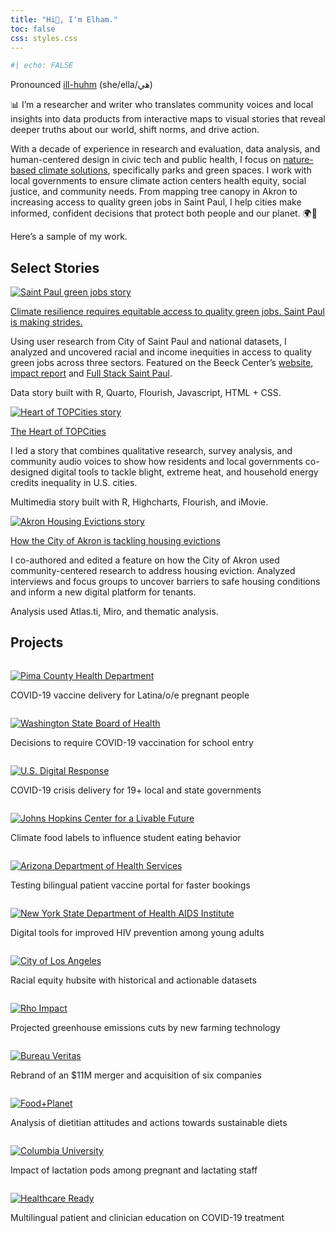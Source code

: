 ```yaml
---
title: "Hi👋, I'm Elham."
toc: false
css: styles.css
---
```


```r
#| echo: FALSE
```

<p class="description">

Pronounced <a href="https://www.name-coach.com/elham-ali" target="_blank">ill-huhm</a> (she/ella/هي)

</p>

📊 I'm a researcher and writer who translates community voices and local insights into data products from interactive maps to visual stories that reveal deeper truths about our world, shift norms, and drive action.

With a decade of experience in research and evaluation, data analysis, and human-centered design in civic tech and public health, I focus on <a href="https://www.worldwildlife.org/stories/what-are-nature-based-solutions-and-how-can-they-help-us-address-the-climate-crisis" target="_blank" rel="noopener noreferrer">nature-based climate solutions</a>, specifically parks and green spaces. I work with local governments to ensure climate action centers health equity, social justice, and community needs. From mapping tree canopy in Akron to increasing access to quality green jobs in Saint Paul, I help cities make informed, confident decisions that protect both people and our planet. 🌍🌿

Here's a sample of my work.

## Select Stories

::: grid
::: {.g-col-12 .g-col-md-4}
<a href="https://beeckcenter.georgetown.edu/saint-paul-climate-resilience-equity-green-jobs/"
   target="_blank" rel="noopener noreferrer"> <img src="/images/featured/saint_paul_story_2.gif" alt="Saint Paul green jobs story" style="max-width:100%; height:auto;"/> </a>
:::

::: {.g-col-12 .g-col-md-8}
::: story-title
<a href="https://www.elhamyali.com/saint-paul-data-story/"
     target="_blank" rel="noopener noreferrer"> Climate resilience requires equitable access to quality green jobs. Saint Paul is making strides. </a>
:::

Using user research from City of Saint Paul and national datasets, I analyzed and uncovered racial and income inequities in access to quality green jobs across three sectors. Featured on the Beeck Center's <a href="https://beeckcenter.georgetown.edu/saint-paul-climate-resilience-equity-green-jobs/" target="_blank" rel="noopener noreferrer">website</a>, <a href="https://beeckcenter.georgetown.edu/report/2024-impact-report/present/" target="_blank" rel="noopener noreferrer">impact report</a> and <a href="https://fullstacksaintpaul.com/climate-resilience-requires-equitable-access-to-quality-green-jobs-saint-paul-is-making-strides/" target="_blank" rel="noopener noreferrer">Full Stack Saint Paul</a>.

Data story built with R, Quarto, Flourish, Javascript, HTML + CSS.
:::
:::

::: grid
::: {.g-col-12 .g-col-md-4}
<a href="https://beeckcenter.georgetown.edu/the-heart-of-topcities/"
   target="_blank" rel="noopener noreferrer"> <img src="/images/featured/heart_topcities_2.png" alt="Heart of TOPCities story" style="max-width:100%; height:auto;"/> </a>
:::

::: {.g-col-12 .g-col-md-8}
::: story-title
<a href="https://beeckcenter.georgetown.edu/the-heart-of-topcities/"
     target="_blank" rel="noopener noreferrer"> The Heart of TOPCities </a>
:::

I led a story that combines qualitative research, survey analysis, and community audio voices to show how residents and local governments co-designed digital tools to tackle blight, extreme heat, and household energy credits inequality in U.S. cities.

Multimedia story built with R, Highcharts, Flourish, and iMovie.
:::
:::

::: grid
::: {.g-col-12 .g-col-md-4}
<a href="https://beeckcenter.georgetown.edu/how-the-city-of-akron-is-tackling-housing-evictions/"
   target="_blank" rel="noopener noreferrer"> <img src="/images/featured/akron_housing_story.png" alt="Akron Housing Evictions story" style="max-width:100%; height:auto;"/> </a>
:::

::: {.g-col-12 .g-col-md-8}
::: story-title
<a href="https://beeckcenter.georgetown.edu/how-the-city-of-akron-is-tackling-housing-evictions/"
     target="_blank" rel="noopener noreferrer"> How the City of Akron is tackling housing evictions </a>
:::

I co-authored and edited a feature on how the City of Akron used community-centered research to address housing eviction. Analyzed interviews and focus groups to uncover barriers to safe housing conditions and inform a new digital platform for tenants.

Analysis used Atlas.ti, Miro, and thematic analysis.
:::
:::

## Projects

::: featured-work
::: work-item
```         
```

[![Pima County Health Department](images/featured/pchd.png)](/featured-work/pima-county-health-department/index.qmd)

COVID-19 vaccine delivery for Latina/o/e pregnant people
:::

::: work-item
```         
```

[![Washington State Board of Health](images/featured/wsboh.png)](/featured-work/washington-state-board-health/index.qmd)

Decisions to require COVID-19 vaccination for school entry
:::

::: work-item
```         
```

[![U.S. Digital Response](images/featured/usdr.png){fig-alt="Image of a U.S. flag being held by a white hand with a blurred background"}](/featured-work/us-digital-response/index.qmd)

COVID-19 crisis delivery for 19+ local and state governments
:::

::: work-item
```         
```

[![Johns Hopkins Center for a Livable Future](images/featured/clf.jpg)](/featured-work/johns-hopkins-center-for-livable-future/index.qmd)

Climate food labels to influence student eating behavior
:::

::: work-item
```         
```

[![Arizona Department of Health Services](images/featured/azdhs.png)](/featured-work/arizona-department-of-health-services/index.qmd)

Testing bilingual patient vaccine portal for faster bookings
:::

::: work-item
```         
```

[![New York State Department of Health AIDS Institute](images/featured/2-nysdoh.jpg)](/featured-work/new-york-state-department-health-aids-institute/index.qmd)

Digital tools for improved HIV prevention among young adults
:::

::: work-item
```         
```

[![City of Los Angeles](images/featured/la.png)](/featured-work/city-of-los-angeles/index.qmd)

Racial equity hubsite with historical and actionable datasets
:::

::: work-item
```         
```

[![Rho Impact](images/featured/rho.png)](/featured-work/rho-impact/index.qmd)

Projected greenhouse emissions cuts by new farming technology‬
:::

::: work-item
```         
```

[![Bureau Veritas](images/featured/bva.png)](/featured-work/bureau-veritas/index.qmd)

Rebrand of an \$11M merger and acquisition of six companies
:::

::: work-item
```         
```

[![Food+Planet](images/featured/foodplanet.png)](/featured-work/food-planet/index.qmd)

Analysis of dietitian attitudes and actions towards sustainable diets
:::

::: work-item
```         
```

[![Columbia University](images/featured/columbia.png)](/featured-work/columbia-university/index.qmd)

Impact of lactation pods among pregnant and lactating staff
:::

::: work-item
```         
```

[![Healthcare Ready](images/featured/healthcare.png)](/featured-work/healthcare-ready/index.qmd)

Multilingual patient and clinician education on COVID-19 treatment
:::
:::
